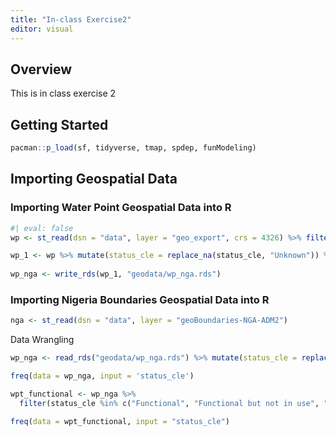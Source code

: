 ```yaml
---
title: "In-class Exercise2"
editor: visual
---
```


## Overview

This is in class exercise 2

## Getting Started

```r
pacman::p_load(sf, tidyverse, tmap, spdep, funModeling)
```

## Importing Geospatial Data

### Importing Water Point Geospatial Data into R

```r
#| eval: false
wp <- st_read(dsn = "data", layer = "geo_export", crs = 4326) %>% filter(clean_coun == "Nigeria")

wp_1 <- wp %>% mutate(status_cle = replace_na(status_cle, "Unknown")) %>% select(3:4, 9:10, 18:23)
  
wp_nga <- write_rds(wp_1, "geodata/wp_nga.rds")
```

### Importing Nigeria Boundaries Geospatial Data into R

```r
nga <- st_read(dsn = "data", layer = "geoBoundaries-NGA-ADM2")
```

Data Wrangling

```r
wp_nga <- read_rds("geodata/wp_nga.rds") %>% mutate(status_cle = replace_na(status_cle, "Unknown"))
```

```r
freq(data = wp_nga, input = 'status_cle')
```

```r
wpt_functional <- wp_nga %>%
  filter(status_cle %in% c("Functional", "Functional but not in use", "Functional but need repair"))
```

```r
freq(data = wpt_functional, input = "status_cle")
```
